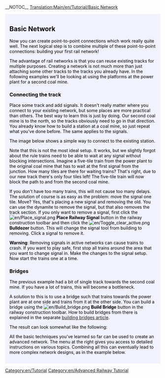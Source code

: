 __NOTOC__
[[Translation:Main/en/Tutorial/Basic Network]]
{{en/Tabs|3|32
|Tutorial/Two Platforms|1. Two Platforms<!--
-->|Tutorial/Two Tracks|2. Two Tracks<!--
-->|Tutorial/Basic Network|3. Basic Network}}
<div style="padding:.5em 1em 1em 1em; border-top:none; background-color:#f1f2fe; color:#000;">
{{en/Tutorial}}
== Basic Network ==
Now you can create point-to-point connections which work really quite well. The next logical step is to combine multiple of these point-to-point connections: building your first rail network!

The advantage of rail networks is that you can reuse existing tracks for multiple purposes. Creating a network is not much more than just attaching some other tracks to the tracks you already have. In the following examples we'll be looking at using the platforms at the power plant for a second coal mine.

=== Connecting the track ===

Place some track and add signals. It doesn't really matter where you connect to your existing network, but some places are more practical than others. The best way to learn this is just by doing. Our second coal mine is to the north, so the tracks obviously need to go in that direction. You already know how to build a station at a coal mine, so just repeat what you've done before. The same applies to the signals.

The image below shows a simple way to connect to the existing station.

{{en/Phototable|[[File:en/Tutorial network simple.png|400px]]|A second railway line connected to the power plant station (click to enlarge)|none}}

Note that this is not the most ideal setup. It works, but we slightly forgot about the rule trains need to be able to wait at any signal without blocking intersections. Imagine a five-tile train from the power plant to the original coal mine that has to wait at the first signal from the junction. How many tiles are there for waiting trains? That's right, due to our new track there's only four tiles left! The five-tile train will now block the path to and from the second coal mine.

If you don't have too many trains, this will not cause too many delays. The solution of course is as easy as the problem: move the signal one tile. Move? Yes, that's placing a new signal and removing the old. You can use the dynamite to remove the signal, but that also removes the track section. If you only want to remove a signal, first click the [[File:en/Place signal.png]] '''Place Railway Signal''' button in the railway construction toolbar and then click the [[File:en/Toggle clear active.png]] '''Bulldozer''' button. This will change the signal tool from building to removing. Click a signal to remove it.

'''Warning''': Removing signals in active networks can cause trains to crash. If you want to play safe, first stop all trains around the area that you want to change signal in. Make the changes to the signal setup. Now start the trains one at a time. 

=== Bridges ===

The previous example had a bit of single track towards the second coal mine. If you have a lot of trains, this will become a bottleneck.

A solution to this is to use a bridge such that trains towards the power plant are at one side and trains from it at the other side. You can build a bridge using the [[File:en/Build bridge.png]] '''Build Bridge''' button in the railway construction toolbar. How to build bridges from there is explained in the separate [[Main/en/Building bridges|building bridges article]].

The result can look somewhat like the following:

{{en/Phototable|[[File:en/Tutorial network bridge.png|400px]]|A bridge in the rail network (click to enlarge)|none}}

All the basic techniques you've learned so far can be used to create an advanced network. The menu at the right gives you access to detailed instructions on various topics. Combining all this can eventually lead to more complex network designs, as in the example below.

{{en/Phototable|[[File:en/Plufingford Transport, 22nd Mar 2032.png|512px]]|An advanced network which in principle is identical to the techniques explained in this tutorial, only much bigger! (click to enlarge)|none}}


</div>
[[Category:en/Tutorial]]
[[Category:en/Advanced Railway Tutorial]]